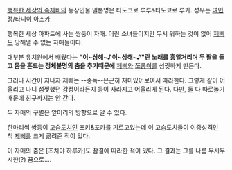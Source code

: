 [[행복한 세상의 족제비]]의 등장인물.일본명은 타도코로 루루&타도코로 루카.
성우는 [[여민정]]/[[타니이 아스카]]

행복한 세상 아파트에 사는 쌍둥이 자매.
어린 소녀들이지만 무서 워하는 것이 없어 [[제삐]]도 당해낼 수 없는 자매들이다.

대부분 유치원에서 배웠다는 '''"이~상해~♪이~상해~♪"란 노래를 흥얼거리며 두 팔을 들고 몸을 흔드는 정체불명의 춤을 추기때문에''' [[제삐]]와 [[쪼롱이]]를 섬찟하게 만든다.

그러나 시간이 지나자 제삐는 --중독--은근히 재미있어보여서 따라한다. 그렇게 같이 어울리고 나니 섬찟했던 감정이라든지 등이 사라지고 어울리게 된다. 다만, 둘 다 따로놀기 때문에 친구까지는 안 간다.

두 자매의 구별은 앞머리의 방향으로 알 수 있다.

한마리씩 쌍둥이 [[고슴도치]]인 포키&포카를 기르고있는데 이 고슴도치들이 이중성격인 척 [[제삐]]를 크게 곪려준 적이 있다.

이 자매의 춤은 [츠치야 하루카]도 잠결에 따라한 적이 있다. 그 결과는 그를 나름 무시무시한(?) 꿈으로….
